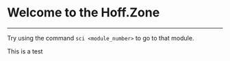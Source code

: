# Welcome to the Hoff.Zone
---
Try using the command `sci <module_number>` to go to that module.

This is a test